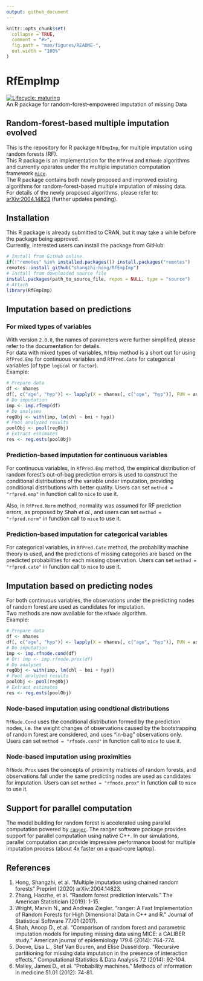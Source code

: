```yaml
---
output: github_document
---
```


<!-- README.md is generated from README.Rmd. Please edit that file -->

```r
knitr::opts_chunk$set(
  collapse = TRUE,
  comment = "#>",
  fig.path = "man/figures/README-",
  out.width = "100%"
)
```

# RfEmpImp
[![Lifecycle: maturing](https://img.shields.io/badge/lifecycle-maturing-blue.svg)](https://www.tidyverse.org/lifecycle/#maturing)  
An R package for random-forest-empowered imputation of missing Data

## Random-forest-based multiple imputation evolved
This is the repository for R package `RfEmpImp`, for multiple imputation using
random forests (RF).  
This R package is an implementation for the `RfPred` and `RfNode` algorithms and
currently operates under the multiple imputation computation
framework [`mice`](https://CRAN.R-project.org/package=mice).  
The R package contains both newly proposed and improved existing algorithms for
random-forest-based multiple imputation of missing data.  
For details of the newly proposed algorithms, please refer to:
[arXiv:2004.14823](https://arxiv.org/abs/2004.14823) (further updates pending).


## Installation
This R package is already submitted to CRAN, but it may take a while before the
package being approved.  
Currently, interested users can install the package from GitHub:
```r
# Install from GitHub online
if(!"remotes" %in% installed.packages()) install.packages("remotes")
remotes::install_github("shangzhi-hong/RfEmpImp")
# Install from downloaded source file
install.packages(path_to_source_file, repos = NULL, type = "source")
# Attach
library(RfEmpImp)
```


## Imputation based on predictions
### For mixed types of variables
With version `2.0.0`, the names of parameters were further simplified, please
refer to the documentation for details.  
For data with mixed types of variables, `RfEmp` method is a short cut for
using `RfPred.Emp` for continuous variables and `RfPred.Cate` for categorical
variables (of type `logical` or `factor`).  
Example:
```r
# Prepare data
df <- nhanes
df[, c("age", "hyp")] <- lapply(X = nhanes[, c("age", "hyp")], FUN = as.factor)
# Do imputation
imp <- imp.rfemp(df)
# Do analyses
regObj <- with(imp, lm(chl ~ bmi + hyp))
# Pool analyzed results
poolObj <- pool(regObj)
# Extract estimates
res <- reg.ests(poolObj)
```

### Prediction-based imputation for continuous variables
For continuous variables, in `RfPred.Emp` method, the empirical distribution of
random forest's out-of-bag prediction errors is used to construct the conditional
distributions of the variable under imputation, providing conditional
distributions with better quality. Users can set `method = "rfpred.emp"`
in function call to `mice` to use it.

Also, in `RfPred.Norm` method, normality was assumed for RF prediction errors,
as proposed by Shah *et al.*, and users can set `method = "rfpred.norm"`
in function call to `mice` to use it.

### Prediction-based imputation for categorical variables
For categorical variables, in `RfPred.Cate` method, the probability machine
theory is used, and the predictions of missing categories are based on the
predicted probabilities for each missing observation. Users can set 
`method = "rfpred.cate"` in function call to `mice` to use it.


## Imputation based on predicting nodes
For both continuous variables, the observations under the predicting nodes of
random forest are used as candidates for imputation.  
Two methods are now available for the `RfNode` algorithm.  
Example:
```r
# Prepare data
df <- nhanes
df[, c("age", "hyp")] <- lapply(X = nhanes[, c("age", "hyp")], FUN = as.factor)
# Do imputation
imp <- imp.rfnode.cond(df)
# Or: imp <- imp.rfnode.prox(df)
# Do analyses
regObj <- with(imp, lm(chl ~ bmi + hyp))
# Pool analyzed results
poolObj <- pool(regObj)
# Extract estimates
res <- reg.ests(poolObj)
```


### Node-based imputation using condtional distributions
`RfNode.Cond` uses the conditional distribution formed by the prediction nodes,
i.e. the weight changes of observations caused by the bootstrapping of random
forest are considered, and uses "in-bag" observations only. Users can set 
`method = "rfnode.cond"` in function call to `mice` to use it.

### Node-based imputation using proximities
`RfNode.Prox` uses the concepts of proximity matrices of random forests, and
observations fall under the same predicting nodes are used as candidates for
imputation.  Users can set `method = "rfnode.prox"` in function call to `mice`
to use it.



## Support for parallel computation
The model building for random forest is accelerated using parallel computation
powered by [`ranger`](https://CRAN.R-project.org/package=ranger). The ranger
software package provides support for parallel computation using native C++.
In our simulations, parallel computation can provide impressive performance boost
for multiple imputation process (about 4x faster on a quad-core laptop).

## References
1. Hong, Shangzhi, et al. "Multiple imputation using chained random forests"
Preprint (2020) arXiv:2004.14823.
2. Zhang, Haozhe, et al. "Random forest prediction intervals."
The American Statistician (2019): 1-15.
3. Wright, Marvin N., and Andreas Ziegler. "ranger: A Fast Implementation of
Random Forests for High Dimensional Data in C++ and R." Journal of Statistical
Software 77.i01 (2017).
4. Shah, Anoop D., et al. "Comparison of random forest and parametric imputation
models for imputing missing data using MICE: a CALIBER study." American journal
of epidemiology 179.6 (2014): 764-774.
5. Doove, Lisa L., Stef Van Buuren, and Elise Dusseldorp. "Recursive partitioning
for missing data imputation in the presence of interaction effects."
Computational Statistics & Data Analysis 72 (2014): 92-104.
6. Malley, James D., et al. "Probability machines." Methods of information in
medicine 51.01 (2012): 74-81.
